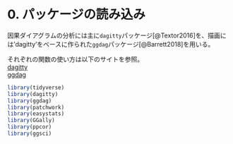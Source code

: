 # 0. パッケージの読み込み   
因果ダイアグラムの分析には主に`dagitty`パッケージ[@Textor2016]を、描画には'dagitty'をベースに作られた`ggdag`パッケージ[@Barrett2018]を用いる。

それぞれの関数の使い方は以下のサイトを参照。  
[dagitty](http://www.dagitty.net/)  
[ggdag](https://rdrr.io/cran/ggdag/man/ggdag-package.html)  

```r
library(tidyverse)
library(dagitty)
library(ggdag)
library(patchwork)
library(easystats)
library(GGally)
library(ppcor)
library(ggsci)
```
